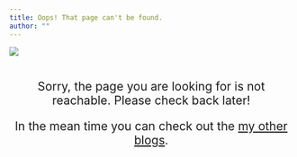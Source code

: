 ```yaml
---
title: Oops! That page can't be found.
author: ""
---
```



![](./style/404.png)

<div style="text-align: center; font-size: 1.5em; margin-top: 2em;">
Sorry, the page you are looking for is not reachable. Please check back later! 

In the mean time you can check out the [my other blogs](/posts/blogs.html).

</div>